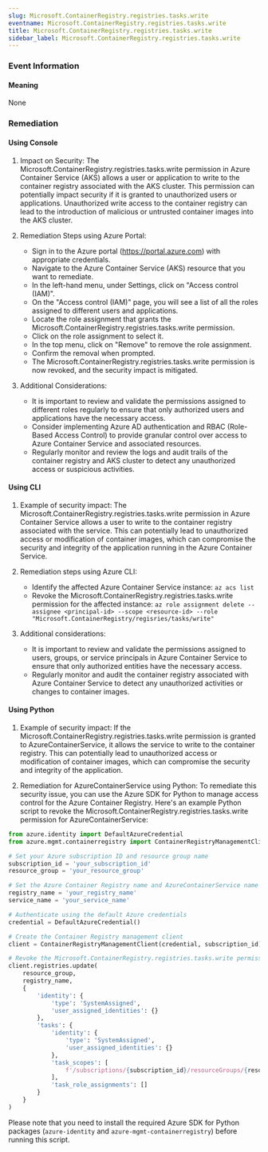 ```yaml
--- 
slug: Microsoft.ContainerRegistry.registries.tasks.write
eventname: Microsoft.ContainerRegistry.registries.tasks.write
title: Microsoft.ContainerRegistry.registries.tasks.write
sidebar_label: Microsoft.ContainerRegistry.registries.tasks.write
---
```

                       
### Event Information

#### Meaning

None

### Remediation

#### Using Console

1. Impact on Security: The Microsoft.ContainerRegistry.registries.tasks.write permission in Azure Container Service (AKS) allows a user or application to write to the container registry associated with the AKS cluster. This permission can potentially impact security if it is granted to unauthorized users or applications. Unauthorized write access to the container registry can lead to the introduction of malicious or untrusted container images into the AKS cluster.

2. Remediation Steps using Azure Portal:
   - Sign in to the Azure portal (https://portal.azure.com) with appropriate credentials.
   - Navigate to the Azure Container Service (AKS) resource that you want to remediate.
   - In the left-hand menu, under Settings, click on "Access control (IAM)".
   - On the "Access control (IAM)" page, you will see a list of all the roles assigned to different users and applications.
   - Locate the role assignment that grants the Microsoft.ContainerRegistry.registries.tasks.write permission.
   - Click on the role assignment to select it.
   - In the top menu, click on "Remove" to remove the role assignment.
   - Confirm the removal when prompted.
   - The Microsoft.ContainerRegistry.registries.tasks.write permission is now revoked, and the security impact is mitigated.

3. Additional Considerations:
   - It is important to review and validate the permissions assigned to different roles regularly to ensure that only authorized users and applications have the necessary access.
   - Consider implementing Azure AD authentication and RBAC (Role-Based Access Control) to provide granular control over access to Azure Container Service and associated resources.
   - Regularly monitor and review the logs and audit trails of the container registry and AKS cluster to detect any unauthorized access or suspicious activities.

#### Using CLI

1. Example of security impact: The Microsoft.ContainerRegistry.registries.tasks.write permission in Azure Container Service allows a user to write to the container registry associated with the service. This can potentially lead to unauthorized access or modification of container images, which can compromise the security and integrity of the application running in the Azure Container Service.

2. Remediation steps using Azure CLI:
   - Identify the affected Azure Container Service instance: `az acs list`
   - Revoke the Microsoft.ContainerRegistry.registries.tasks.write permission for the affected instance: `az role assignment delete --assignee <principal-id> --scope <resource-id> --role "Microsoft.ContainerRegistry/regisries/tasks/write"`

3. Additional considerations:
   - It is important to review and validate the permissions assigned to users, groups, or service principals in Azure Container Service to ensure that only authorized entities have the necessary access.
   - Regularly monitor and audit the container registry associated with Azure Container Service to detect any unauthorized activities or changes to container images.

#### Using Python

1. Example of security impact: If the Microsoft.ContainerRegistry.registries.tasks.write permission is granted to AzureContainerService, it allows the service to write to the container registry. This can potentially lead to unauthorized access or modification of container images, which can compromise the security and integrity of the application.

2. Remediation for AzureContainerService using Python: To remediate this security issue, you can use the Azure SDK for Python to manage access control for the Azure Container Registry. Here's an example Python script to revoke the Microsoft.ContainerRegistry.registries.tasks.write permission for AzureContainerService:

```python
from azure.identity import DefaultAzureCredential
from azure.mgmt.containerregistry import ContainerRegistryManagementClient

# Set your Azure subscription ID and resource group name
subscription_id = 'your_subscription_id'
resource_group = 'your_resource_group'

# Set the Azure Container Registry name and AzureContainerService name
registry_name = 'your_registry_name'
service_name = 'your_service_name'

# Authenticate using the default Azure credentials
credential = DefaultAzureCredential()

# Create the Container Registry management client
client = ContainerRegistryManagementClient(credential, subscription_id)

# Revoke the Microsoft.ContainerRegistry.registries.tasks.write permission for AzureContainerService
client.registries.update(
    resource_group,
    registry_name,
    {
        'identity': {
            'type': 'SystemAssigned',
            'user_assigned_identities': {}
        },
        'tasks': {
            'identity': {
                'type': 'SystemAssigned',
                'user_assigned_identities': {}
            },
            'task_scopes': [
                f'/subscriptions/{subscription_id}/resourceGroups/{resource_group}/providers/Microsoft.ContainerRegistry/registries/{registry_name}/tasks/{service_name}'
            ],
            'task_role_assignments': []
        }
    }
)
```

Please note that you need to install the required Azure SDK for Python packages (`azure-identity` and `azure-mgmt-containerregistry`) before running this script.


 